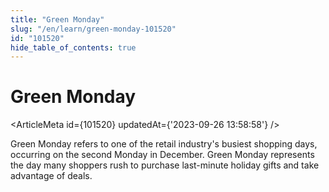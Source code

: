 ```yaml
---
title: "Green Monday"
slug: "/en/learn/green-monday-101520"
id: "101520"
hide_table_of_contents: true
---
```



# Green Monday

<ArticleMeta id={101520} updatedAt={'2023-09-26 13:58:58'} />
<div className='border-solid border-b border-t-0 my-4 border-[var(--ifm-color-gray-300)]' />

Green Monday refers to one of the retail industry's busiest shopping days, occurring on the second Monday in December. Green Monday represents the day many shoppers rush to purchase last-minute holiday gifts and take advantage of deals.

